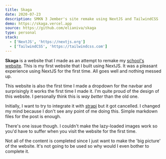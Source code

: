 ```yaml
---
title: Skaga
date: 2020-07-23
description: SMKN 3 Jember's site remake using NextJS and TailwindCSS
demo: https://skaga.vercel.app
source: https://github.com/elianiva/skaga
type: personal
stack:
  - ['NextJS', 'https://nextjs.org']
  - ['TailwindCSS', 'https://tailwindcss.com']
---
```



**Skaga** is a website that I made as an attempt to remake my [school's website](https://smk3jember.sch.id). This is my first website that I built using NextJS. It was a pleasant experience using NextJS for the first time. All goes well and nothing messed up.

This website is also the first time I made a dropdown for the navbar and surprisingly it works the first time I made it. I'm quite proud of the design of this website. I personally think this is _way better_ than the old one.

Initially, I want to try to integrate it with [strapi](https://strapi.io/) but it got cancelled. I changed my mind because I don't see any point of me doing this. Simple markdown files for the post is enough.

There's one issue though. I couldn't make the lazy-loaded images work so you'd have to suffer when you visit the website for the first time.

Not all of the content is completed since I just want to make the 'big picture' of the website. It's not going to be used so why would I even bother to complete it.

